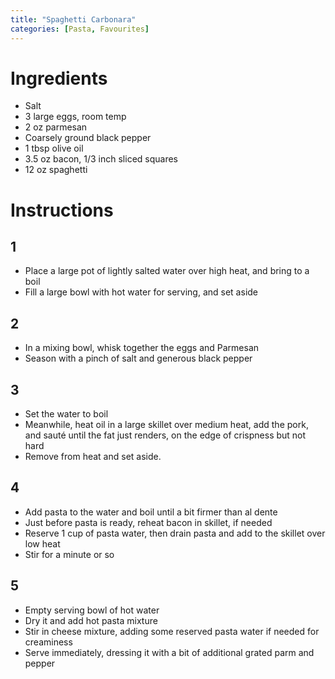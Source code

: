 ```yaml
---
title: "Spaghetti Carbonara"
categories: [Pasta, Favourites]
---
```


# Ingredients
- Salt
- 3 large eggs, room temp
- 2 oz parmesan
- Coarsely ground black pepper
- 1 tbsp olive oil
- 3.5 oz bacon, 1/3 inch sliced squares
- 12 oz spaghetti

# Instructions
## 1
- Place a large pot of lightly salted water over high heat, and bring to a boil
- Fill a large bowl with hot water for serving, and set aside

## 2
- In a mixing bowl, whisk together the eggs and Parmesan
- Season with a pinch of salt and generous black pepper

## 3
- Set the water to boil
- Meanwhile, heat oil in a large skillet over medium heat, add the pork, and sauté until the fat just renders, on the edge of crispness but not hard
- Remove from heat and set aside.

## 4
- Add pasta to the water and boil until a bit firmer than al dente
- Just before pasta is ready, reheat bacon in skillet, if needed
- Reserve 1 cup of pasta water, then drain pasta and add to the skillet over low heat
- Stir for a minute or so

## 5
- Empty serving bowl of hot water
- Dry it and add hot pasta mixture
- Stir in cheese mixture, adding some reserved pasta water if needed for creaminess
- Serve immediately, dressing it with a bit of additional grated parm and pepper
